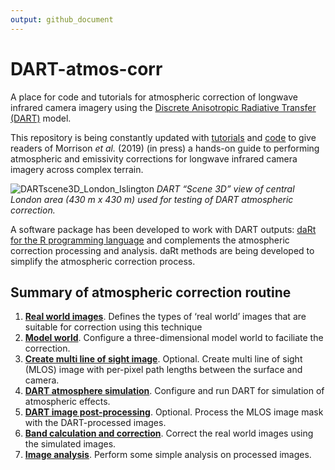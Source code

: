 ```yaml
---
output: github_document
---
```

# DART-atmos-corr
A place for code and tutorials for atmospheric correction of longwave infrared camera imagery using the [Discrete Anisotropic Radiative Transfer (DART)](http://www.cesbio.ups-tlse.fr/us/dart.html) model.

This repository is being constantly updated with [tutorials](tutorials) and [code](code) to give readers of Morrison *et al.* (2019) (in press) a hands-on guide to performing atmospheric and emissivity corrections for longwave infrared camera imagery across complex terrain.

![DARTscene3D_London_Islington](readme/DARTscene3D_London_Islington.PNG)
*DART "Scene 3D" view of central London area (430 m x 430 m) used for testing of DART atmospheric correction.*

A software package has been developed to work with DART outputs: [daRt for the R programming language](https://github.com/willmorrison1/daRt) and complements the atmospheric correction processing and analysis. daRt methods are being developed to simplify the atmospheric correction process. 

## Summary of atmospheric correction routine 

1. [**Real world images**](https://github.com/willmorrison1/DART-atmos-corr/tree/master/tutorials/tutorials/Real-world-images). 
Defines the types of 'real world' images that are suitable for correction using this technique
2. [**Model world**](https://github.com/willmorrison1/DART-atmos-corr/tree/master/tutorials/Model-world). 
 Configure a three-dimensional model world to faciliate the correction.
3. [**Create multi line of sight image**](https://github.com/willmorrison1/DART-atmos-corr/tree/master/tutorials/Multi-line-of-sight-images). 
 Optional. Create multi line of sight (MLOS) image with per-pixel path lengths between the surface and camera.
4. [**DART atmosphere simulation**](https://github.com/willmorrison1/DART-atmos-corr/tree/master/tutorials/DART-simulation). 
 Configure and run DART for simulation of atmospheric effects.
5. [**DART image post-processing**](https://github.com/willmorrison1/DART-atmos-corr/tree/master/tutorials/DART-simulation-post-processing). 
 Optional. Process the MLOS image mask with the DART-processed images.
6. [**Band calculation and correction**](https://github.com/willmorrison1/DART-atmos-corr/tree/master/tutorials/Band-calculation). 
 Correct the real world images using the simulated images.
7. [**Image analysis**](https://github.com/willmorrison1/DART-atmos-corr/tree/master/tutorials/Image-analysis). Perform some simple analysis on processed images.



